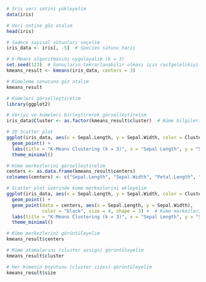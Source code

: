 ```r
# Iris veri setini yükleyelim
data(iris)

# Veri setine göz atalım
head(iris)
```

```r
# Sadece sayısal sütunları seçelim
iris_data <- iris[, -5]  # Species sütunu hariç
```

```r
# K-Means algoritmasını uygulayalım (k = 3)
set.seed(123)  # Sonuçların tekrarlanabilir olması için rastgelelikiyi kontrol edelim
kmeans_result <- kmeans(iris_data, centers = 3)

# Kümeleme sonucuna göz atalım
kmeans_result

```

```r
# Kümeleri görselleştirelim
library(ggplot2)

# Veriyi ve kümeleri birleştirerek görselleştirelim
iris_data$Cluster <- as.factor(kmeans_result$cluster)  # Küme bilgilerini veri setine ekleyelim

# 2D Scatter plot
ggplot(iris_data, aes(x = Sepal.Length, y = Sepal.Width, color = Cluster)) +
  geom_point() +
  labs(title = "K-Means Clustering (k = 3)", x = "Sepal Length", y = "Sepal Width") +
  theme_minimal()

```

```r
# Küme merkezlerini görselleştirelim
centers <- as.data.frame(kmeans_result$centers)
colnames(centers) <- c("Sepal.Length", "Sepal.Width", "Petal.Length", "Petal.Width")

# Scatter plot üzerinde küme merkezlerini ekleyelim
ggplot(iris_data, aes(x = Sepal.Length, y = Sepal.Width, color = Cluster)) +
  geom_point() +
  geom_point(data = centers, aes(x = Sepal.Length, y = Sepal.Width), 
             color = "black", size = 4, shape = 3) +  # Küme merkezleri
  labs(title = "K-Means Clustering (k = 3)", x = "Sepal Length", y = "Sepal Width") +
  theme_minimal()

```

```r
# Küme merkezlerini görüntüleyelim
kmeans_result$centers

# Küme atamalarını (cluster assign) görüntüleyelim
kmeans_result$cluster

# Her kümenin boyutunu (cluster sizes) görüntüleyelim
kmeans_result$size

```

